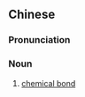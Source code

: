 {{also|化学键}}
==Chinese==
{{zh-forms|s=化学键|type=21}}

===Pronunciation===
{{zh-pron
|m=huàxuéjiàn
|cat=n
}}

===Noun===
{{zh-noun}}

# [[chemical bond]]